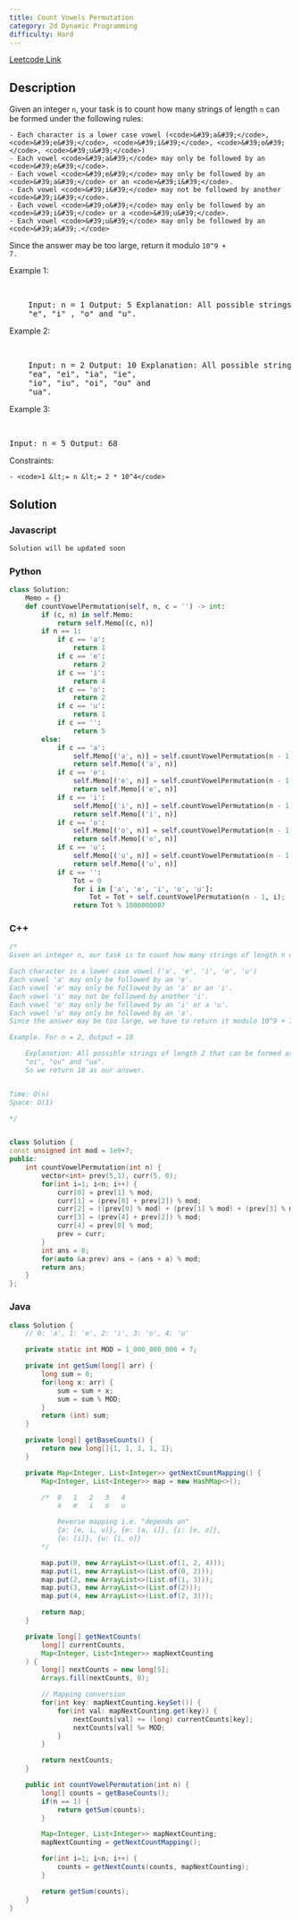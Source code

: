 ```yaml
---
title: Count Vowels Permutation
category: 2d Dynamic Programming
difficulty: Hard
---
```


<Callout>

[Leetcode Link](https://leetcode.com/problems/count-vowels-permutation)

</Callout>

## Description

Given an integer <code>n</code>, your task is to count how many strings of length <code>n</code> can be formed under the following rules:

    - Each character is a lower case vowel (<code>&#39;a&#39;</code>, <code>&#39;e&#39;</code>, <code>&#39;i&#39;</code>, <code>&#39;o&#39;</code>, <code>&#39;u&#39;</code>)
    - Each vowel <code>&#39;a&#39;</code> may only be followed by an <code>&#39;e&#39;</code>.
    - Each vowel <code>&#39;e&#39;</code> may only be followed by an <code>&#39;a&#39;</code> or an <code>&#39;i&#39;</code>.
    - Each vowel <code>&#39;i&#39;</code> may not be followed by another <code>&#39;i&#39;</code>.
    - Each vowel <code>&#39;o&#39;</code> may only be followed by an <code>&#39;i&#39;</code> or a <code>&#39;u&#39;</code>.
    - Each vowel <code>&#39;u&#39;</code> may only be followed by an <code>&#39;a&#39;.</code>

Since the answer may be too large, return it modulo <code>10^9 + 7.</code>

Example 1:

<br />
<pre className="overflow-x-auto">
	Input: n = 1 Output: 5 Explanation: All possible strings are: &quot;a&quot;,
	&quot;e&quot;, &quot;i&quot; , &quot;o&quot; and &quot;u&quot;.
</pre>

Example 2:

<br />
<pre className="overflow-x-auto">
	Input: n = 2 Output: 10 Explanation: All possible strings are: &quot;ae&quot;,
	&quot;ea&quot;, &quot;ei&quot;, &quot;ia&quot;, &quot;ie&quot;,
	&quot;io&quot;, &quot;iu&quot;, &quot;oi&quot;, &quot;ou&quot; and
	&quot;ua&quot;.
</pre>

Example 3:

<br />
<pre className="overflow-x-auto">Input: n = 5 Output: 68</pre>

Constraints:

    - <code>1 &lt;= n &lt;= 2 * 10^4</code>

## Solution

### Javascript

```javascript
Solution will be updated soon
```

### Python

```python
class Solution:
    Memo = {}
    def countVowelPermutation(self, n, c = '') -> int:
        if (c, n) in self.Memo:
            return self.Memo[(c, n)]
        if n == 1:
            if c == 'a':
                return 1
            if c == 'e':
                return 2
            if c == 'i':
                return 4
            if c == 'o':
                return 2
            if c == 'u':
                return 1
            if c == '':
                return 5
        else:
            if c == 'a':
                self.Memo[('a', n)] = self.countVowelPermutation(n - 1, 'e')
                return self.Memo[('a', n)]
            if c == 'e':
                self.Memo[('e', n)] = self.countVowelPermutation(n - 1, 'a') + self.countVowelPermutation(n - 1, 'i')
                return self.Memo[('e', n)]
            if c == 'i':
                self.Memo[('i', n)] = self.countVowelPermutation(n - 1, 'a') + self.countVowelPermutation(n - 1, 'e') + self.countVowelPermutation(n - 1, 'o') + self.countVowelPermutation(n - 1, 'u')
                return self.Memo[('i', n)]
            if c == 'o':
                self.Memo[('o', n)] = self.countVowelPermutation(n - 1, 'i') + self.countVowelPermutation(n - 1, 'u')
                return self.Memo[('o', n)]
            if c == 'u':
                self.Memo[('u', n)] = self.countVowelPermutation(n - 1, 'a')
                return self.Memo[('u', n)]
            if c == '':
                Tot = 0
                for i in ['a', 'e', 'i', 'o', 'u']:
                    Tot = Tot + self.countVowelPermutation(n - 1, i);
                return Tot % 1000000007

```

### C++

```cpp
/*
Given an integer n, our task is to count how many strings of length n can be formed under the following rules:

Each character is a lower case vowel ('a', 'e', 'i', 'o', 'u')
Each vowel 'a' may only be followed by an 'e'.
Each vowel 'e' may only be followed by an 'a' or an 'i'.
Each vowel 'i' may not be followed by another 'i'.
Each vowel 'o' may only be followed by an 'i' or a 'u'.
Each vowel 'u' may only be followed by an 'a'.
Since the answer may be too large, we have to return it modulo 10^9 + 7.

Example. For n = 2, Output = 10

	Explanation: All possible strings of length 2 that can be formed as per the given rules are: "ae", "ea", "ei", "ia", "ie", "io", "iu",
	"oi", "ou" and "ua".
	So we return 10 as our answer.


Time: O(n)
Space: O(1)

*/


class Solution {
const unsigned int mod = 1e9+7;
public:
    int countVowelPermutation(int n) {
        vector<int> prev(5,1), curr(5, 0);
        for(int i=1; i<n; i++) {
            curr[0] = prev[1] % mod;
            curr[1] = (prev[0] + prev[2]) % mod;
            curr[2] = ((prev[0] % mod) + (prev[1] % mod) + (prev[3] % mod) + (prev[4] % mod)) % mod;
            curr[3] = (prev[4] + prev[2]) % mod;
            curr[4] = prev[0] % mod;
            prev = curr;
        }
        int ans = 0;
        for(auto &a:prev) ans = (ans + a) % mod;
        return ans;
    }
};
```

### Java

```java
class Solution {
    // 0: 'a', 1: 'e', 2: 'i', 3: 'o', 4: 'u'

    private static int MOD = 1_000_000_000 + 7;

    private int getSum(long[] arr) {
        long sum = 0;
        for(long x: arr) {
            sum = sum + x;
            sum = sum % MOD;
        }
        return (int) sum;
    }

    private long[] getBaseCounts() {
        return new long[]{1, 1, 1, 1, 1};
    }

    private Map<Integer, List<Integer>> getNextCountMapping() {
        Map<Integer, List<Integer>> map = new HashMap<>();

        /*  0   1   2   3   4
            a   e   i   o   u

            Reverse mapping i.e. "depends on"
            {a: [e, i, u]}, {e: [a, i]}, {i: [e, o]},
            {o: [i]}, {u: [i, o]}
        */

        map.put(0, new ArrayList<>(List.of(1, 2, 4)));
        map.put(1, new ArrayList<>(List.of(0, 2)));
        map.put(2, new ArrayList<>(List.of(1, 3)));
        map.put(3, new ArrayList<>(List.of(2)));
        map.put(4, new ArrayList<>(List.of(2, 3)));

        return map;
    }

    private long[] getNextCounts(
        long[] currentCounts,
        Map<Integer, List<Integer>> mapNextCounting
    ) {
        long[] nextCounts = new long[5];
        Arrays.fill(nextCounts, 0);

        // Mapping conversion
        for(int key: mapNextCounting.keySet()) {
            for(int val: mapNextCounting.get(key)) {
                nextCounts[val] += (long) currentCounts[key];
                nextCounts[val] %= MOD;
            }
        }

        return nextCounts;
    }

    public int countVowelPermutation(int n) {
        long[] counts = getBaseCounts();
        if(n == 1) {
            return getSum(counts);
        }

        Map<Integer, List<Integer>> mapNextCounting;
        mapNextCounting = getNextCountMapping();

        for(int i=1; i<n; i++) {
            counts = getNextCounts(counts, mapNextCounting);
        }

        return getSum(counts);
    }
}

```
